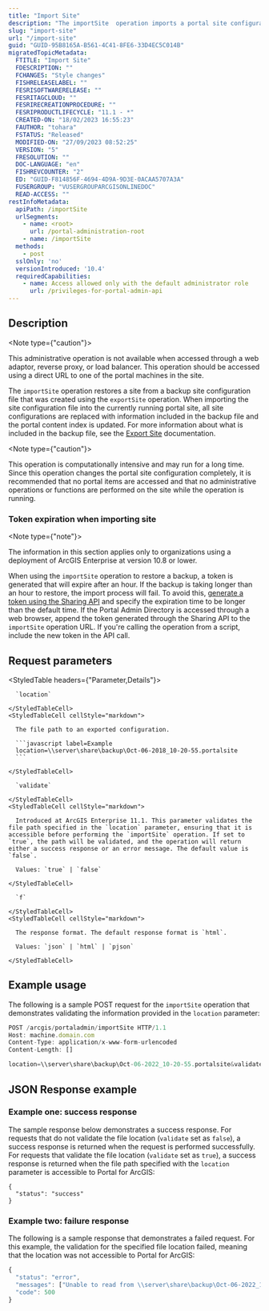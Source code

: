 ```yaml
---
title: "Import Site"
description: "The importSite  operation imports a portal site configuration from a backup."
slug: "import-site"
url: "/import-site"
guid: "GUID-95B8165A-B561-4C41-8FE6-33D4EC5C014B"
migratedTopicMetadata:
  FTITLE: "Import Site"
  FDESCRIPTION: ""
  FCHANGES: "Style changes"
  FISHRELEASELABEL: ""
  FESRISOFTWARERELEASE: ""
  FESRITAGCLOUD: ""
  FESRIRECREATIONPROCEDURE: ""
  FESRIPRODUCTLIFECYCLE: "11.1 - *"
  CREATED-ON: "18/02/2023 16:55:23"
  FAUTHOR: "tohara"
  FSTATUS: "Released"
  MODIFIED-ON: "27/09/2023 08:52:25"
  VERSION: "5"
  FRESOLUTION: ""
  DOC-LANGUAGE: "en"
  FISHREVCOUNTER: "2"
  ED: "GUID-F814856F-4694-4D9A-9D3E-0ACAA5707A3A"
  FUSERGROUP: "VUSERGROUPARCGISONLINEDOC"
  READ-ACCESS: ""
restInfoMetadata:
  apiPath: /importSite
  urlSegments:
    - name: <root>
      url: /portal-administration-root
    - name: /importSite
  methods:
    - post
  sslOnly: 'no'
  versionIntroduced: '10.4'
  requiredCapabilities:
    - name: Access allowed only with the default administrator role
      url: /privileges-for-portal-admin-api
---
```


## Description

<Note type={"caution"}>

This administrative operation is not available when accessed through a web adaptor, reverse proxy, or load balancer. This operation should be accessed using a direct URL to one of the portal machines in the site.

</Note>

The `importSite` operation restores a site from a backup site configuration file that was created using the `exportSite` operation. When importing the site configuration file into the currently running portal site, all site configurations are replaced with information included in the backup file and the portal content index is updated. For more information about what is included in the backup file, see the [Export Site](/export-site) documentation.

<Note type={"caution"}>

This operation is computationally intensive and may run for a long time. Since this operation changes the portal site configuration completely, it is recommended that no portal items are accessed and that no administrative operations or functions are performed on the site while the operation is running.

</Note>

### Token expiration when importing site

<Note type={"note"}>

The information in this section applies only to organizations using a deployment of ArcGIS Enterprise at version 10.8 or lower.

</Note>

When using the `importSite` operation to restore a backup, a token is generated that will expire after an hour. If the backup is taking longer than an hour to restore, the import process will fail. To avoid this, [generate a token using the Sharing API](DEVSITE/rest/users-groups-and-items/generate-token/) and specify the expiration time to be longer than the default time. If the Portal Admin Directory is accessed through a web browser, append the token generated through the Sharing API to the `importSite` operation URL. If you're calling the operation from a script, include the new token in the API call.

##  Request parameters

<StyledTable headers={"Parameter,Details"}>
  <StyledTableRow>
    <StyledTableCell cellStyle="markdown">

      `location` 

    </StyledTableCell>
    <StyledTableCell cellStyle="markdown">

      The file path to an exported configuration.

      ```javascript label=Example
      location=\\server\share\backup\Oct-06-2018_10-20-55.portalsite
      ```

    </StyledTableCell>
  </StyledTableRow>
  <StyledTableRow>
    <StyledTableCell cellStyle="markdown">

      `validate` 

    </StyledTableCell>
    <StyledTableCell cellStyle="markdown">

      Introduced at ArcGIS Enterprise 11.1. This parameter validates the file path specified in the `location` parameter, ensuring that it is accessible before performing the `importSite` operation. If set to `true`, the path will be validated, and the operation will return either a success response or an error message. The default value is `false`.

      Values: `true` | `false`

    </StyledTableCell>
  </StyledTableRow>
  <StyledTableRow>
    <StyledTableCell cellStyle="markdown">

      `f`

    </StyledTableCell>
    <StyledTableCell cellStyle="markdown">

      The response format. The default response format is `html`.

      Values: `json` | `html` | `pjson`

    </StyledTableCell>
  </StyledTableRow>
</StyledTable>


## Example usage

The following is a sample POST request for the `importSite` operation that demonstrates validating the information provided in the `location` parameter:

```javascript
POST /arcgis/portaladmin/importSite HTTP/1.1
Host: machine.domain.com
Content-Type: application/x-www-form-urlencoded
Content-Length: []

location=\\server\share\backup\Oct-06-2022_10-20-55.portalsite&validate&f=json
```

## JSON Response example

### Example one: success response

The sample response below demonstrates a success response. For requests that do not validate the file location (`validate` set as `false`), a success response is returned when the request is performed successfully. For requests that validate the file location (`validate` set as `true`), a success response is returned when the file path specified with the `location` parameter is accessible to Portal for ArcGIS:

```other
{
  "status": "success"
}
```

### Example two: failure response

The following is a sample response that demonstrates a failed request. For this example, the validation for the specified file location failed, meaning that the location was not accessible to Portal for ArcGIS:

```javascript
{
  "status": "error",
  "messages": ["Unable to read from \\server\share\backup\Oct-06-2022_10-20-55.portalsite. Verify the location is accessible and the service account running Portal for ArcGIS can read from it."],
  "code": 500
}
```